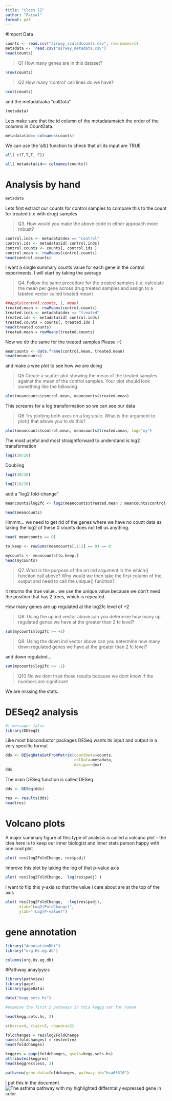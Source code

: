 ```yaml
---
title: "class 12"
author: "Faisal"
format: pdf
---
```


#Import Data

```r
counts <- read.csv("airway_scaledcounts.csv", row.names=1)
metadata <-  read.csv("airway_metadata.csv")
head(counts)
```

>Q1 How many genes are in this dataset? 

```r
nrow(counts)
```

> Q2 How many ‘control’ cell lines do we have?

```r
ncol(counts)
```

and the metadataaka "colData"

```r
(metadata)
```



Lets make sure that the id column of the metadatamatch the order of the columns in CountData.

```r
metadata$id== colnames(counts)
```

We can use the 'all() function to check that all its input are TRUE

```r
all( c(T,T,T, F))
```
```r
all( metadata$id== colnames(counts))
```


# Analysis by hand

```r
metadata
```

Lets first extract our counts for control samples to compare this to the count for treated (i.e with drug) samples

> Q3. How would you make the above code in either approach more robust?

```r
control.inds <- metadata$dex == "control"
control.ids <- metadata$id[ control.inds]
control.counts <- counts[, control.ids ]
control.mean <- rowMeans(control.counts)
head(control.counts)
```





I want a single summary counts value for each gene in the control experiments. I will start by taking the average

>Q4. Follow the same procedure for the treated samples (i.e. calculate the mean per gene across drug treated samples and assign to a labeled vector called treated.mean)

```r
##apply(control.counts, 1, mean)
treated.mean <- rowMeans(control.counts)
treated.inds <- metadata$dex == "treated"
treated.ids <- metadata$id[ control.inds]
treated.counts = counts[, treated.ids ]
head(treated.counts)
treated.mean = rowMeans(treated.counts)
```

Now we do the same for the treated samples Please :-)

```r
meancounts <- data.frame(control.mean, treated.mean)
head(meancounts)
```

and make a wee plot to see how we are doing

 >Q5 Create a scatter plot showing the mean of the treated samples against the mean of the control samples. Your plot should look something like the following.
 
```r
plot(meancounts$control.mean, meancounts$treated.mean)
```

This screams for a log transformation so we can see our data

> Q6 Try plotting both axes on a log scale. What is the argument to plot() that allows you to do this?

```r
plot(meancounts$control.mean, meancounts$treated.mean, log="xy")
```


The most useful and most straightforward to understand is log2 transformation

```r
log2(20/20)
```


Doubling
```r
log2(40/20)
```

```r
log2(10/20)
```

add a "log2 fold-change"

```r
meancounts$log2fc <- log2(meancounts$treated.mean / meancounts$control.mean)
```

```r
head(meancounts)
```


Hmmm... we need to get rid of the genes where we have no count data as taking the log2 of these 0 counts does not tell us anything. 


```r
head( meancounts == 0)
```

```r
to.keep <- rowSums(meancounts[,1:2] == 0) == 0

mycounts <- meancounts[to.keep,]
head(mycounts)
```

> Q7. What is the purpose of the arr.ind argument in the which() function call above? Why would we then take the first column of the output and need to call the unique() function?

it returns the true value.. we use the unique value because we don't need the position that has 2 trees, which is repeated. 

How many genes are up regulated at the log2fc level of +2

> Q8. Using the up.ind vector above can you determine how many up regulated genes we have at the greater than 2 fc level?

```r
sum(mycounts$log2fc >= +2)
```


> Q9. Using the down.ind vector above can you determine how many down regulated genes we have at the greater than 2 fc level? 

and down regulated...

```r
sum(mycounts$log2fc <= -2)
```

>Q10
No we dont trust these results because we dont know if the numbers are significant

We are missing the stats.. 

# DESeq2 analysis

```r
#| message: false
library(DESeq2)
```

Like most bioconductor packages DESeq wants its input and output in a very specific format

```r
dds <- DESeqDataSetFromMatrix(countData=counts, 
                              colData=metadata, 
                              design=~dex)
dds
```
The main DESeq function is called DESeq
```r
dds <- DESeq(dds)

```

```r
res <- results(dds)
head(res)
```




# Volcano plots

A major summary figure of this type of analysis is called a volcano plot - the idea here is to keep our inner biologist and inner stats person happy with one cool plot

```r
plot( res$log2FoldChange, res$padj)
```


Improve this plot by taking the log of that p-value axis

```r
plot( res$log2FoldChange,  log(res$padj) )
```

I want to flip this y-axis so that the value i care about are at the top of the axis 

```r
plot( res$log2FoldChange,  -log(res$padj), 
      xlab="Log2(FoldChange)",
      ylab="-Log(P-value)")

```


# gene annotation


```r
library("AnnotationDbi")
library("org.Hs.eg.db")
```

```r
columns(org.Hs.eg.db)

```

#Pathway anaylyysis
```r
library(pathview)
library(gage)
library(gageData)

data("kegg.sets.hs")

#examine the first 2 pathways in this keggg set for human

head(kegg.sets.hs, 2)
```

```r
c(barry=4, clair=3, chandra=2)

foldchanges = res$log2FoldChange
names(foldchanges) = res$entrez
head(foldchanges)
```

```r
keggres = gage(foldchanges, gsets=kegg.sets.hs)
attributes(keggres)
head(keggres$less, 3)

```
```r
pathview(gene.data=foldchanges, pathway.id="hsa05310")

```

I put this in the document
![The asthma pathway with my highlighted differntally expressed gene in color](hsa05310.pathview.png)


